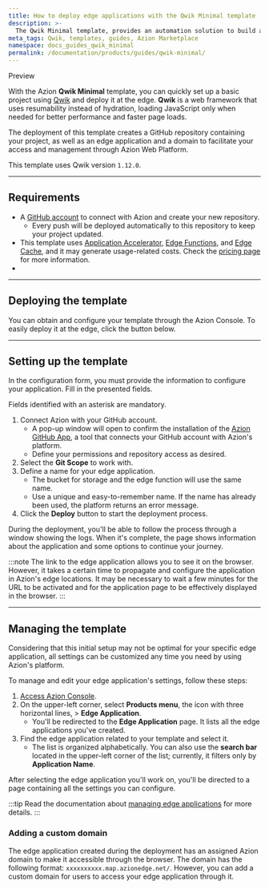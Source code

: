 ```yaml
---
title: How to deploy edge applications with the Qwik Minimal template
description: >-
  The Qwik Minimal template, provides an automation solution to build a basic Qwik application on Azion.
meta_tags: Qwik, templates, guides, Azion Marketplace
namespace: docs_guides_qwik_minimal
permalink: /documentation/products/guides/qwik-minimal/
---
```



<Tag severity="info" client:only="vue">
Preview
</Tag>

With the Azion **Qwik Minimal** template, you can quickly set up a basic project using [Qwik](https://qwik.dev/docs/) and deploy it at the edge. **Qwik** is a web framework that uses resumability instead of hydration, loading JavaScript only when needed for better performance and faster page loads.

The deployment of this template creates a GitHub repository containing your project, as well as an edge application and a domain to facilitate your access and management through Azion Web Platform.

This template uses Qwik version `1.12.0`.

---

## Requirements

- A [GitHub account](https://github.com/signup) to connect with Azion and create your new repository.
    - Every push will be deployed automatically to this repository to keep your project updated.
- This template uses [Application Accelerator](/en/documentation/products/build/edge-application/application-accelerator/), [Edge Functions](/en/documentation/products/build/edge-application/edge-functions/), and [Edge Cache](/en/documentation/products/build/edge-application/edge-cache/), and it may generate usage-related costs. Check the [pricing page](https://www.azion.com/en/pricing/) for more information.
- 
---

## Deploying the template

You can obtain and configure your template through the Azion Console. To easily deploy it at the edge, click the button below.

  <LinkButton
    label="Deploy"
    link="https://console.azion.com/create/qwik/qwik-minimal"
    icon="ai ai-azion"
    icon-pos="left"
  />

---

## Setting up the template

In the configuration form, you must provide the information to configure your application. Fill in the presented fields. 

Fields identified with an asterisk are mandatory.

1. Connect Azion with your GitHub account.
    - A pop-up window will open to confirm the installation of the [Azion GitHub App](/en/documentation/products/guides/azion-github-app/), a tool that connects your GitHub account with Azion's platform.
    - Define your permissions and repository access as desired.
2. Select the **Git Scope** to work with.
3. Define a name for your edge application.
    - The bucket for storage and the edge function will use the same name.
    - Use a unique and easy-to-remember name. If the name has already been used, the platform returns an error message.
4. Click the **Deploy** button to start the deployment process.

During the deployment, you'll be able to follow the process through a window showing the logs. When it's complete, the page shows information about the application and some options to continue your journey.

:::note
The link to the edge application allows you to see it on the browser. However, it takes a certain time to propagate and configure the application in Azion's edge locations. It may be necessary to wait a few minutes for the URL to be activated and for the application page to be effectively displayed in the browser.
:::

---

## Managing the template

Considering that this initial setup may not be optimal for your specific edge application, all settings can be customized any time you need by using Azion's platform.

To manage and edit your edge application's settings, follow these steps:

1. [Access Azion Console](https://console.azion.com).
2. On the upper-left corner, select **Products menu**, the icon with three horizontal lines, > **Edge Application**.
    - You'll be redirected to the **Edge Application** page. It lists all the edge applications you've created.
3. Find the edge application related to your template and select it.
    - The list is organized alphabetically. You can also use the **search bar** located in the upper-left corner of the list; currently, it filters only by **Application Name**.

After selecting the edge application you'll work on, you'll be directed to a page containing all the settings you can configure.

:::tip
Read the documentation about [managing edge applications](/en/documentation/products/build/edge-application/first-steps/) for more details.
:::

### Adding a custom domain

The edge application created during the deployment has an assigned Azion domain to make it accessible through the browser. The domain has the following format: `xxxxxxxxxx.map.azionedge.net/`. However, you can add a custom domain for users to access your edge application through it.


<LinkButton link="/en/documentation/products/guides/configure-a-domain/" label="Go to Configuring a Domain Guide" severity="secondary" /> 
